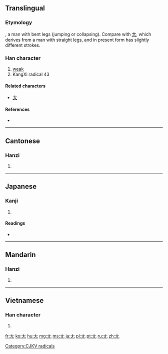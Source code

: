{{also|尤}}
==Translingual==
{{stroke order|type=animate}}

===Etymology===
{{liushu|i}}, a man with bent legs (jumping or collapsing). Compare with [[大]], which derives from a man with straight legs, and in present form has slightly different strokes.

{{Han etyl}}

===Han character===
{{Han char|rn=43|rad=尢|as=00|sn=3|four=4001<sub>0</sub>|canj=大山 (KU), X大山 (XKU)}}

# [[weak]]
# KangXi radical 43

====Related characters====
* [[大]]

====References====
* {{Han ref|kx=0298.020|dkj=07539|dj=0593.010|hdz=10551.100|uh=5C22|ud=23586|bh=A471|bd=42097}}

----

==Cantonese==

===Hanzi===
{{yue-hanzi|jyut=[[wong1]]|y=[[wong1]]}}

# {{defn|lang=yue|sort=尢00}}

----

==Japanese==

===Kanji===
{{ja-kanji|grade=9|rs=尢00}}

# {{defn|lang=ja|sort=尢00}}

====Readings====
* {{ja-readings|on=[[おう]] (ō)|kun=[[あしなえ]] (ashinae), [[せむし]] (semushi)}}

----

==Mandarin==

===Hanzi===
{{cmn-hanzi|pin=[[wāng]] ([[wang1]]), [[yóu]] ([[you2]])|wg=wang<sup>1</sup>}}

# {{defn|lang=cmn|sort=尢00}}

----

==Vietnamese==

===Han character===
{{vi-hantu|[[uông]], [[vưu]]|rs=尢00}}

# {{defn|lang=vi|sort=尢00}}

[[Category:CJKV radicals]]

[[fr:尢]]
[[ko:尢]]
[[hu:尢]]
[[mg:尢]]
[[ms:尢]]
[[ja:尢]]
[[pl:尢]]
[[pt:尢]]
[[ru:尢]]
[[zh:尢]]